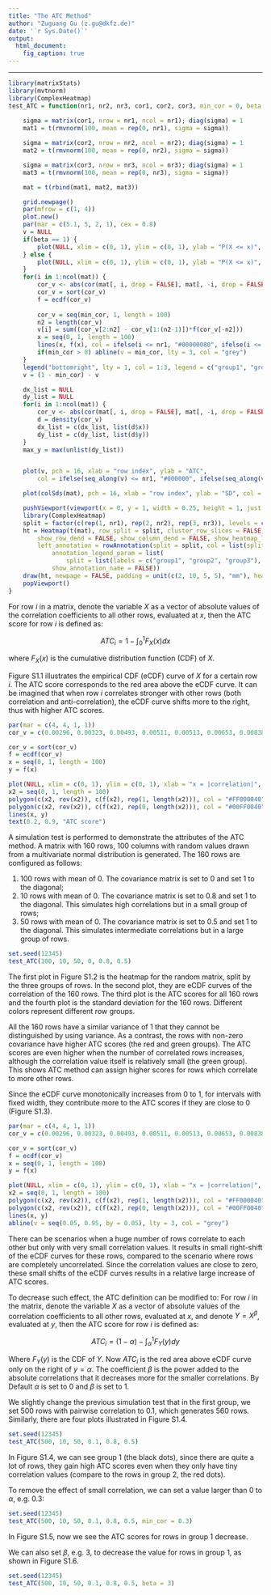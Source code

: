 ```yaml
---
title: "The ATC Method"
author: "Zuguang Gu (z.gu@dkfz.de)"
date: '`r Sys.Date()`'
output:
  html_document:
    fig_caption: true
---
```


-------------------------------------------

```r
library(matrixStats)
library(mvtnorm)
library(ComplexHeatmap)
test_ATC = function(nr1, nr2, nr3, cor1, cor2, cor3, min_cor = 0, beta = 1) {
	
	sigma = matrix(cor1, nrow = nr1, ncol = nr1); diag(sigma) = 1
	mat1 = t(rmvnorm(100, mean = rep(0, nr1), sigma = sigma))

	sigma = matrix(cor2, nrow = nr2, ncol = nr2); diag(sigma) = 1
	mat2 = t(rmvnorm(100, mean = rep(0, nr2), sigma = sigma))

	sigma = matrix(cor3, nrow = nr3, ncol = nr3); diag(sigma) = 1
	mat3 = t(rmvnorm(100, mean = rep(0, nr3), sigma = sigma))

	mat = t(rbind(mat1, mat2, mat3))

	grid.newpage()
	par(mfrow = c(1, 4))
	plot.new()
	par(mar = c(5.1, 5, 2, 1), cex = 0.8)
	v = NULL
	if(beta == 1) {
		plot(NULL, xlim = c(0, 1), ylim = c(0, 1), ylab = "P(X <= x)", xlab = "|correlation|")
	} else {
		plot(NULL, xlim = c(0, 1), ylim = c(0, 1), ylab = "P(X <= x)", xlab = "|correlation|^beta")
	}
	for(i in 1:ncol(mat)) {
	    cor_v <- abs(cor(mat[, i, drop = FALSE], mat[, -i, drop = FALSE]))^beta
	    cor_v = sort(cor_v)
	    f = ecdf(cor_v)
	    
	    cor_v = seq(min_cor, 1, length = 100)
	    n2 = length(cor_v)
	    v[i] = sum((cor_v[2:n2] - cor_v[1:(n2-1)])*f(cor_v[-n2]))
	    x = seq(0, 1, length = 100)
	    lines(x, f(x), col = ifelse(i <= nr1, "#00000080", ifelse(i <= nr1+nr2, "#FF000080", "#00FF0080")))
	    if(min_cor > 0) abline(v = min_cor, lty = 3, col = "grey")
	}
	legend("bottomright", lty = 1, col = 1:3, legend = c("group1", "group2", "group3"))
	v = (1 - min_cor) - v

	dx_list = NULL
	dy_list = NULL
	for(i in 1:ncol(mat)) {
	    cor_v <- abs(cor(mat[, i, drop = FALSE], mat[, -i, drop = FALSE]))
	    d = density(cor_v)
	    dx_list = c(dx_list, list(d$x))
	    dy_list = c(dy_list, list(d$y))
	}
	max_y = max(unlist(dy_list))


	plot(v, pch = 16, xlab = "row index", ylab = "ATC", 
		col = ifelse(seq_along(v) <= nr1, "#000000", ifelse(seq_along(v) <= nr1+nr2, "#FF0000", "#00FF00")))

	plot(colSds(mat), pch = 16, xlab = "row index", ylab = "SD", col = ifelse(seq_along(v) <= nr1, "#000000", ifelse(seq_along(v) <= nr1+nr2, "#FF0000", "#00FF00")))

	pushViewport(viewport(x = 0, y = 1, width = 0.25, height = 1, just = c("left", "top")))
	library(ComplexHeatmap)
	split = factor(c(rep(1, nr1), rep(2, nr2), rep(3, nr3)), levels = c(1, 2, 3))
	ht = Heatmap(t(mat), row_split = split, cluster_row_slices = FALSE, row_title = NULL,
		show_row_dend = FALSE, show_column_dend = FALSE, show_heatmap_legend = FALSE,
		left_annotation = rowAnnotation(split = split, col = list(split = c("1" = 1, "2" = 2, "3" = 3)),
			annotation_legend_param = list(
				split = list(labels = c("group1", "group2", "group3"), nrow = 1, title = "")),
			show_annotation_name = FALSE))
	draw(ht, newpage = FALSE, padding = unit(c(2, 10, 5, 5), "mm"), heatmap_legend_side = "bottom")
	popViewport()
}
```

For row $i$ in a matrix, denote the variable $X$ as a vector of absolute
values of the correlation coefficients to all other rows, evaluated at $x$,
then the ATC score for row $i$ is defined as:

$$ ATC_i = 1 - \int_0^1F_X(x)dx $$

where $F_X(x)$ is the cumulative distribution function (CDF) of $X$. 

Figure S1.1 illustrates the empirical CDF (eCDF) curve of $X$ for a certain row
$i$. The ATC score corresponds to the red area above the eCDF curve. It can be
imagined that when row $i$ correlates stronger with other rows (both
correlation and anti-correlation), the eCDF curve shifts more to the right,
thus with higher ATC scores.

```r
par(mar = c(4, 4, 1, 1))
cor_v = c(0.00296, 0.00323, 0.00493, 0.00511, 0.00513, 0.00653, 0.00838, 0.00859, 0.00923, 0.0116, 0.0141, 0.0142, 0.0144, 0.0161, 0.0186, 0.0195, 0.0205, 0.0222, 0.0231, 0.0237, 0.0242, 0.025, 0.0255, 0.0277, 0.028, 0.029, 0.029, 0.0314, 0.0322, 0.0355, 0.0357, 0.0363, 0.0379, 0.0392, 0.0411, 0.0423, 0.0426, 0.0441, 0.0449, 0.046, 0.0501, 0.0508, 0.0529, 0.0536, 0.054, 0.0541, 0.0549, 0.0567, 0.0576, 0.0581, 0.0605, 0.0608, 0.0639, 0.0671, 0.0682, 0.0698, 0.0717, 0.0737, 0.0747, 0.075, 0.0773, 0.0816, 0.0834, 0.0837, 0.0869, 0.0899, 0.0928, 0.0937, 0.0945, 0.0946, 0.0964, 0.0981, 0.099, 0.101, 0.102, 0.102, 0.103, 0.104, 0.106, 0.109, 0.111, 0.115, 0.115, 0.116, 0.116, 0.121, 0.124, 0.127, 0.127, 0.127, 0.133, 0.135, 0.135, 0.135, 0.138, 0.143, 0.144, 0.146, 0.156, 0.16, 0.164, 0.169, 0.173, 0.178, 0.179, 0.179, 0.194, 0.202, 0.211, 0.253, 0.396, 0.429, 0.447, 0.455, 0.457, 0.465, 0.466, 0.477, 0.487, 0.488, 0.498, 0.518, 0.519, 0.522, 0.524, 0.526, 0.528, 0.539, 0.54, 0.541, 0.544, 0.546, 0.548, 0.551, 0.552, 0.556, 0.558, 0.559, 0.565, 0.568, 0.568, 0.574, 0.574, 0.576, 0.576, 0.579, 0.58, 0.582, 0.585, 0.59, 0.591, 0.592, 0.594, 0.596, 0.597, 0.609, 0.614, 0.615, 0.628)

cor_v = sort(cor_v)
f = ecdf(cor_v)
x = seq(0, 1, length = 100)
y = f(x)

plot(NULL, xlim = c(0, 1), ylim = c(0, 1), xlab = "x = |correlation|", ylab = "P(X <= x)")
x2 = seq(0, 1, length = 100)
polygon(c(x2, rev(x2)), c(f(x2), rep(1, length(x2))), col = "#FF000040", border = NA)
polygon(c(x2, rev(x2)), c(f(x2), rep(0, length(x2))), col = "#00FF0040", border = NA)
lines(x, y)
text(0.2, 0.9, "ATC score")
```


A simulation test is performed to demonstrate the attributes of the ATC method. A
matrix with 160 rows, 100 columns with random values drawn from a multivariate
normal distribution is generated. The 160 rows are configured as follows:

1. 100 rows with mean of 0. The covariance matrix is set to 0 and set 1 to the
   diagonal;
2. 10 rows with mean of 0. The covariance matrix is set to 0.8 and set 1 to the
   diagonal. This simulates high correlations but in a small group of rows;
3. 50 rows with mean of 0. The covariance matrix is set to 0.5 and set 1 to the
   diagonal. This simulates intermediate correlations but in a large group of
   rows.

```r
set.seed(12345)
test_ATC(100, 10, 50, 0, 0.8, 0.5)
```

The first plot in Figure S1.2 is the heatmap for the random matrix, split
by the three groups of rows. In the second plot, they are eCDF curves of the
correlation of the 160 rows. The third plot is the ATC scores
for all 160 rows and the fourth plot is the standard deviation for the 160
rows. Different colors represent different row groups.

All the 160 rows have a similar variance of 1 that they cannot be distinguished
by using variance. As a contrast, the rows with non-zero covariance have
higher ATC scores (the red and green groups). The ATC scores are even higher
when the number of correlated rows increases, although the correlation value
itself is relatively small (the green group). This shows ATC method can assign
higher scores for rows which correlate to more other rows.

Since the eCDF curve monotonically increases from 0 to 1, for intervals with fixed
width, they contribute more to the ATC scores if they are close to 0 (Figure S1.3).

```r
par(mar = c(4, 4, 1, 1))
cor_v = c(0.00296, 0.00323, 0.00493, 0.00511, 0.00513, 0.00653, 0.00838, 0.00859, 0.00923, 0.0116, 0.0141, 0.0142, 0.0144, 0.0161, 0.0186, 0.0195, 0.0205, 0.0222, 0.0231, 0.0237, 0.0242, 0.025, 0.0255, 0.0277, 0.028, 0.029, 0.029, 0.0314, 0.0322, 0.0355, 0.0357, 0.0363, 0.0379, 0.0392, 0.0411, 0.0423, 0.0426, 0.0441, 0.0449, 0.046, 0.0501, 0.0508, 0.0529, 0.0536, 0.054, 0.0541, 0.0549, 0.0567, 0.0576, 0.0581, 0.0605, 0.0608, 0.0639, 0.0671, 0.0682, 0.0698, 0.0717, 0.0737, 0.0747, 0.075, 0.0773, 0.0816, 0.0834, 0.0837, 0.0869, 0.0899, 0.0928, 0.0937, 0.0945, 0.0946, 0.0964, 0.0981, 0.099, 0.101, 0.102, 0.102, 0.103, 0.104, 0.106, 0.109, 0.111, 0.115, 0.115, 0.116, 0.116, 0.121, 0.124, 0.127, 0.127, 0.127, 0.133, 0.135, 0.135, 0.135, 0.138, 0.143, 0.144, 0.146, 0.156, 0.16, 0.164, 0.169, 0.173, 0.178, 0.179, 0.179, 0.194, 0.202, 0.211, 0.253, 0.396, 0.429, 0.447, 0.455, 0.457, 0.465, 0.466, 0.477, 0.487, 0.488, 0.498, 0.518, 0.519, 0.522, 0.524, 0.526, 0.528, 0.539, 0.54, 0.541, 0.544, 0.546, 0.548, 0.551, 0.552, 0.556, 0.558, 0.559, 0.565, 0.568, 0.568, 0.574, 0.574, 0.576, 0.576, 0.579, 0.58, 0.582, 0.585, 0.59, 0.591, 0.592, 0.594, 0.596, 0.597, 0.609, 0.614, 0.615, 0.628)

cor_v = sort(cor_v)
f = ecdf(cor_v)
x = seq(0, 1, length = 100)
y = f(x)

plot(NULL, xlim = c(0, 1), ylim = c(0, 1), xlab = "x = |correlation|", ylab = "P(X <= x)")
x2 = seq(0, 1, length = 100)
polygon(c(x2, rev(x2)), c(f(x2), rep(1, length(x2))), col = "#FF000040", border = NA)
polygon(c(x2, rev(x2)), c(f(x2), rep(0, length(x2))), col = "#00FF0040", border = NA)
lines(x, y)
abline(v = seq(0.05, 0.95, by = 0.05), lty = 3, col = "grey")
```

There can be scenarios when a huge number of rows correlate to each other but
only with very small correlation values. It results in small right-shift of
the eCDF curves for these rows, compared to the scenario where rows are
completely uncorrelated. Since the correlation values are close to zero, these
small shifts of the eCDF curves results in a relative large increase of ATC
scores.

To decrease such effect, the ATC definition can be modified to: For row $i$ in
the matrix, denote the variable $X$ as a vector of absolute values of the
correlation coefficients to all other rows, evaluated at $x$, and denote $Y = X^\beta$,
evaluated at $y$, then the ATC score for row $i$ is defined as:

$$ ATC_i = (1-\alpha) - \int_\alpha^1F_Y(y)dy $$

Where $F_Y(y)$ is the CDF of $Y$. Now $ATC_i$ is the red area above eCDF curve only on the right of 
$y =\alpha$. The coefficient $\beta$ is the power added to the absolute
correlations that it decreases more for the smaller correlations. By Default
$\alpha$ is set to 0 and $\beta$ is set to 1.

We slightly change the previous simulation test that in the first group, we
set 500 rows with pairwise correlation to 0.1, which generates 560 rows.
Similarly, there are four plots illustrated in Figure S1.4.

```r
set.seed(12345)
test_ATC(500, 10, 50, 0.1, 0.8, 0.5)
```

In Figure S1.4, we can see group 1 (the black dots), since there are quite a lot of rows, they
gain high ATC scores even when they only have tiny correlation values (compare 
to the rows in group 2, the red dots).

To remove the effect of small correlation, we can set a value larger than 0 to
$\alpha$, e.g. 0.3:

```r
set.seed(12345)
test_ATC(500, 10, 50, 0.1, 0.8, 0.5, min_cor = 0.3)
```

In Figure S1.5, now we see the ATC scores for rows in group 1 decrease.

We can also set $\beta$, e.g. 3, to decrease the value for rows in group 1, as shown in Figure S1.6.

```r
set.seed(12345)
test_ATC(500, 10, 50, 0.1, 0.8, 0.5, beta = 3)
```


<br>
<br>
<br>
<br>
<br>
<br>
<br>
<br>
<br>
<br>
